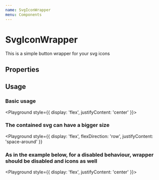 ```yaml
---
name: SvgIconWrapper
menu: Components
---
```



# SvgIconWrapper

This is a simple button wrapper for your svg icons

## Properties

<Props of={SvgIconWrapper} />

## Usage

### Basic usage

<Playground style={{ display: 'flex', justifyContent: 'center' }}>
  <SvgIconWrapper>
    <CopyPassword />
  </SvgIconWrapper>
</Playground>

### The contained svg can have a bigger size

<Playground
  style={{
    display: 'flex',
    flexDirection: 'row',
    justifyContent: 'space-around'
  }}
>
  <SvgIconWrapper>
    <Edit />
  </SvgIconWrapper>
  <SvgIconWrapper>
    <Edit size={3} />
  </SvgIconWrapper>
</Playground>

### As in the example below, for a disabled behaviour, wrapper should be disabled and icons as well

<Playground style={{ display: 'flex', justifyContent: 'center' }}>
  <SvgIconWrapper disabled>
    <CopyPassword disabled />
  </SvgIconWrapper>
</Playground>
